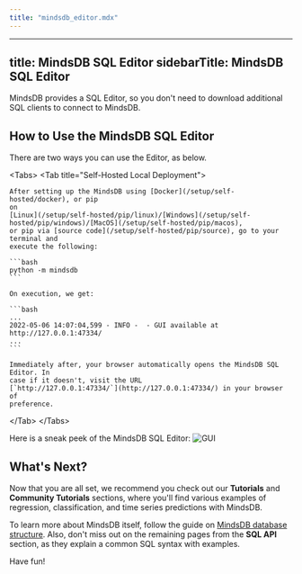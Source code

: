 ```yaml
---
title: "mindsdb_editor.mdx"
---
```


---
title: MindsDB SQL Editor
sidebarTitle: MindsDB SQL Editor
---

MindsDB provides a SQL Editor, so you don't need to download additional SQL clients to connect to MindsDB.

## How to Use the MindsDB SQL Editor

There are two ways you can use the Editor, as below.

&lt;Tabs&gt;
  &lt;Tab title="Self-Hosted Local Deployment"&gt;

    After setting up the MindsDB using [Docker](/setup/self-hosted/docker), or pip
    on
    [Linux](/setup/self-hosted/pip/linux)/[Windows](/setup/self-hosted/pip/windows)/[MacOS](/setup/self-hosted/pip/macos),
    or pip via [source code](/setup/self-hosted/pip/source), go to your terminal and
    execute the following:

    ```bash
    python -m mindsdb
    ```

    On execution, we get:

    ```bash
    ...
    2022-05-06 14:07:04,599 - INFO -  - GUI available at http://127.0.0.1:47334/
    ...
    ```

    Immediately after, your browser automatically opens the MindsDB SQL Editor. In
    case if it doesn't, visit the URL
    [`http://127.0.0.1:47334/`](http://127.0.0.1:47334/) in your browser of
    preference.

  &lt;/Tab&gt;
&lt;/Tabs&gt;


Here is a sneak peek of the MindsDB SQL Editor:
![GUI](/assets/cloud/gui_query.png)

## What's Next?

Now that you are all set, we recommend you check out our **Tutorials** and
**Community Tutorials** sections, where you'll find various examples of
regression, classification, and time series predictions with MindsDB.

To learn more about MindsDB itself, follow the guide on
[MindsDB database structure](/sql/table-structure/). Also, don't miss out on the
remaining pages from the **SQL API** section, as they explain a common SQL
syntax with examples.

Have fun!
